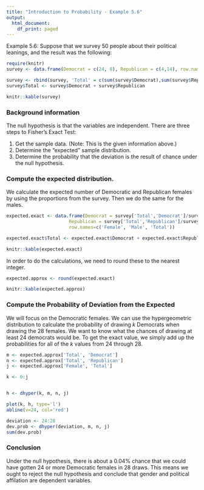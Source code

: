 ```yaml
---
title: "Introduction to Probability - Example 5.6"
output:
  html_document:
    df_print: paged
---
```


Example 5.6: Suppose that we survey 50 people about their political leanings, and the result was the following:

```r
require(knitr)
survey <- data.frame(Democrat = c(24, 8), Republican = c(4,14), row.names=c('Female', 'Male'))

survey <- rbind(survey, 'Total' = c(sum(survey$Democrat),sum(survey$Republican)))
survey$Total <- survey$Democrat + survey$Republican

knitr::kable(survey)
```


### Background information

The null hypothesis is that the variables are independent. There are three steps to Fisher's Exact Test:

1. Get the sample data. (Note: This is the given information above.)
2. Determine the "expected" sample distribution.
3. Determine the probability that the deviation is the result of chance under the null hypothesis.

### Compute the expected distribution.

We calculate the expected number of Democratic and Republican females by using the proportions from the survey. Then we do the same for the males.

```r
expected.exact <- data.frame(Democrat = survey['Total','Democrat']/survey['Total','Total']*survey$Total,
                       Republican = survey['Total','Republican']/survey['Total','Total']*survey$Total,
                       row.names=c('Female', 'Male', 'Total'))

expected.exact$Total <- expected.exact$Democrat + expected.exact$Republican

knitr::kable(expected.exact)

```

In order to do the calculations, we need to round these to the nearest integer.

```r
expected.approx <- round(expected.exact)

knitr::kable(expected.approx)
```

### Compute the Probability of Deviation from the Expected

We will focus on the Democratic females. We can use the hypergeometric distribution to calculate the probability of drawing $k$ Democrats when drawing the 28 females. We want to know what the chances of drawing at least 24 democrats would be. To get the exact value, we simply add up the probabilities for all of the $k$ values from 24 through 28.

```r

m <- expected.approx['Total', 'Democrat']
n <- expected.approx['Total', 'Republican']
j <- expected.approx['Female', 'Total']

k <- 0:j


h <- dhyper(k, m, n, j)

plot(k, h, type='l')
abline(v=24, col='red')

deviation <- 24:28
dev.prob <- dhyper(deviation, m, n, j)
sum(dev.prob)

```




### Conclusion

Under the null hypothesis, there is about a 0.04% chance that we could have gotten 24 or more Democratic females in 28 draws. This means we ought to reject the null hypothesis and conclude that gender and political affilation are dependent variables.
